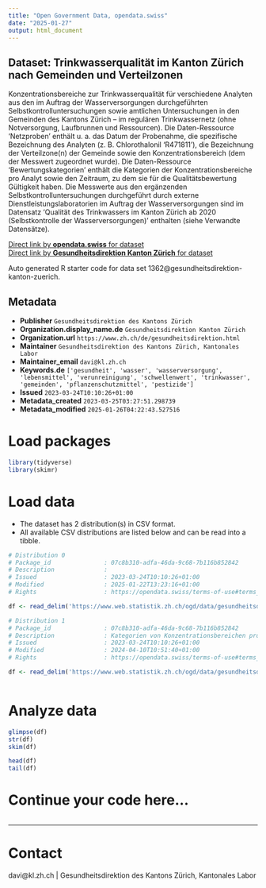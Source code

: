 ```yaml
---
title: "Open Government Data, opendata.swiss"
date: "2025-01-27"
output: html_document
---
```


## Dataset: Trinkwasserqualität im Kanton Zürich nach Gemeinden und Verteilzonen

Konzentrationsbereiche zur Trinkwasserqualität für verschiedene Analyten aus den im Auftrag der Wasserversorgungen durchgeführten Selbstkontrolluntersuchungen sowie amtlichen Untersuchungen in den Gemeinden des Kantons Zürich – im regulären Trinkwassernetz (ohne Notversorgung, Laufbrunnen und Ressourcen). Die Daten-Ressource 'Netzproben' enthält u. a. das Datum der Probenahme, die spezifische Bezeichnung des Analyten (z. B. Chlorothalonil 'R471811'), die Bezeichnung der Verteilzone(n) der Gemeinde sowie den Konzentrationsbereich (dem der Messwert zugeordnet wurde). Die Daten-Ressource 'Bewertungskategorien' enthält die Kategorien der Konzentrationsbereiche pro Analyt sowie den Zeitraum, zu dem sie für die Qualitätsbewertung Gültigkeit haben. Die Messwerte aus den ergänzenden Selbstkontrolluntersuchungen durchgeführt durch externe Dienstleistungslaboratorien im Auftrag der Wasserversorgungen sind im Datensatz 'Qualität des Trinkwassers im Kanton Zürich ab 2020 (Selbstkontrolle der Wasserversorgungen)' enthalten (siehe Verwandte Datensätze).

[Direct link by **opendata.swiss** for dataset](https://opendata.swiss/de/dataset/trinkwasserqualitat-im-kanton-zurich-nach-gemeinden-und-verteilzonen)<br>
[Direct link by **Gesundheitsdirektion Kanton Zürich** for dataset]()

Auto generated R starter code for data set 1362@gesundheitsdirektion-kanton-zuerich.

## Metadata

- **Publisher** `Gesundheitsdirektion des Kantons Zürich`
- **Organization.display_name.de** `Gesundheitsdirektion Kanton Zürich`
- **Organization.url** `https://www.zh.ch/de/gesundheitsdirektion.html`
- **Maintainer** `Gesundheitsdirektion des Kantons Zürich, Kantonales Labor`
- **Maintainer_email** `davi@kl.zh.ch`
- **Keywords.de** `['gesundheit', 'wasser', 'wasserversorgung', 'lebensmittel', 'verunreinigung', 'schwellenwert', 'trinkwasser', 'gemeinden', 'pflanzenschutzmittel', 'pestizide']`
- **Issued** `2023-03-24T10:10:26+01:00`
- **Metadata_created** `2023-03-25T03:27:51.298739`
- **Metadata_modified** `2025-01-26T04:22:43.527516`


# Load packages

```r

library(tidyverse)
library(skimr)

```

# Load data

-   The dataset has 2 distribution(s) in CSV format.
-   All available CSV distributions are listed below and can be read into a tibble.

```r

# Distribution 0
# Package_id               : 07c8b310-adfa-46da-9c68-7b116b852842
# Description              : 
# Issued                   : 2023-03-24T10:10:26+01:00
# Modified                 : 2025-01-22T13:23:16+01:00
# Rights                   : https://opendata.swiss/terms-of-use#terms_by

df <- read_delim('https://www.web.statistik.zh.ch/ogd/data/gesundheitsdirektion-kanton-zuerich/kl/twq-data/Trinkwasserqualitaetsexport.csv')

# Distribution 1
# Package_id               : 07c8b310-adfa-46da-9c68-7b116b852842
# Description              : Kategorien von Konzentrationsbereichen pro Analyt zur Qualitätsbewertung. Variablen: 'analyt' = spezifische Bezeichnung des Indikators (z. B. Chlorothalonil "R471811"); 'kategorie' = Konzentrationsbereich von Messwerten; 'kategorie_sortierung' = Sortierung nach aufsteigender Konzentration; 'farbcode' = hexadezimaler Farbcode, der die Einfärbung der Kategorie in der Visualisierung des Kantonalen Labors bestimmt (siehe 'Trinkwasser' unter "Weitere Informationen"); 'start_datum' = Beginn der Gültigkeit des Konzentrationsbereichs; 'end_datum' = Ende der Gültigkeit des Konzentrationsbereichs; 'bemerkung' = Hinweise zum Grund der Änderung des Konzentrationsbereichs.
# Issued                   : 2023-03-24T10:10:26+01:00
# Modified                 : 2024-04-10T10:51:40+01:00
# Rights                   : https://opendata.swiss/terms-of-use#terms_by

df <- read_delim('https://www.web.statistik.zh.ch/ogd/data/gesundheitsdirektion-kanton-zuerich/kl/twq-data/Konzentrationsbereiche.csv')



```

# Analyze data

```r

glimpse(df)
str(df)
skim(df)

head(df)
tail(df)

```

# Continue your code here...

```r

```

------------------------------------------------------------------------

# Contact

davi@kl.zh.ch | Gesundheitsdirektion des Kantons Zürich, Kantonales Labor
